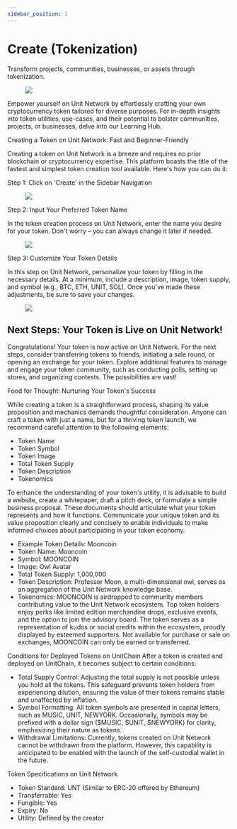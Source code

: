 ```yaml
---
sidebar_position: 1
---
```


# Create (Tokenization)

Transform projects, communities, businesses, or assets through tokenization.

<figure>
  <img
    src={
      require("@site/static/img/core-applications/create-tokenization-1.webp")
        .default
    }
  />
</figure>

Empower yourself on Unit Network by effortlessly crafting your own cryptocurrency token tailored for diverse purposes. For in-depth insights into token utilities, use-cases, and their potential to bolster communities, projects, or businesses, delve into our Learning Hub.

Creating a Token on Unit Network: Fast and Beginner-Friendly

Creating a token on Unit Network is a breeze and requires no prior blockchain or cryptocurrency expertise. This platform boasts the title of the fastest and simplest token creation tool available. Here's how you can do it:

Step 1: Click on 'Create' in the Sidebar Navigation

<figure>
  <img
    src={
      require("@site/static/img/core-applications/create-tokenization-2.webp")
        .default
    }
  />
</figure>

Step 2: Input Your Preferred Token Name

In the token creation process on Unit Network, enter the name you desire for your token. Don't worry – you can always change it later if needed.

<figure>
  <img
    src={
      require("@site/static/img/core-applications/create-tokenization-3.webp")
        .default
    }
  />
</figure>

Step 3: Customize Your Token Details

In this step on Unit Network, personalize your token by filling in the necessary details. At a minimum, include a description, image, token supply, and symbol (e.g., BTC, ETH, UNIT, SOL). Once you've made these adjustments, be sure to save your changes.

<figure>
  <img
    src={
      require("@site/static/img/core-applications/create-tokenization-4.webp")
        .default
    }
  />
</figure>

## Next Steps: Your Token is Live on Unit Network!

Congratulations! Your token is now active on Unit Network. For the next steps, consider transferring tokens to friends, initiating a sale round, or opening an exchange for your token. Explore additional features to manage and engage your token community, such as conducting polls, setting up stores, and organizing contests. The possibilities are vast!

Food for Thought: Nurturing Your Token's Success

While creating a token is a straightforward process, shaping its value proposition and mechanics demands thoughtful consideration. Anyone can craft a token with just a name, but for a thriving token launch, we recommend careful attention to the following elements:

- Token Name
- Token Symbol
- Token Image
- Total Token Supply
- Token Description
- Tokenomics

To enhance the understanding of your token's utility, it is advisable to build a website, create a whitepaper, draft a pitch deck, or formulate a simple business proposal. These documents should articulate what your token represents and how it functions. Communicate your unique token and its value proposition clearly and concisely to enable individuals to make informed choices about participating in your token economy.

- Example Token Details: Mooncoin
- Token Name: Mooncoin
- Symbol: MOONCOIN
- Image: Owl Avatar
- Total Token Supply: 1,000,000
- Token Description: Professor Moon, a multi-dimensional owl, serves as an aggregation of the Unit Network knowledge base.
- Tokenomics: MOONCOIN is airdropped to community members contributing value to the Unit Network ecosystem. Top token holders enjoy perks like limited edition merchandise drops, exclusive events, and the option to join the advisory board. The token serves as a representation of kudos or social credits within the ecosystem, proudly displayed by esteemed supporters. Not available for purchase or sale on exchanges, MOONCOIN can only be earned or transferred.

Conditions for Deployed Tokens on UnitChain
After a token is created and deployed on UnitChain, it becomes subject to certain conditions:

- Total Supply Control: Adjusting the total supply is not possible unless you hold all the tokens. This safeguard prevents token holders from experiencing dilution, ensuring the value of their tokens remains stable and unaffected by inflation.
- Symbol Formatting: All token symbols are presented in capital letters, such as MUSIC, UNIT, NEWYORK. Occasionally, symbols may be prefixed with a dollar sign ($MUSIC, $UNIT, $NEWYORK) for clarity, emphasizing their nature as tokens.
- Withdrawal Limitations: Currently, tokens created on Unit Network cannot be withdrawn from the platform. However, this capability is anticipated to be enabled with the launch of the self-custodial wallet in the future.

Token Specifications on Unit Network

- Token Standard: UNT (Similar to ERC-20 offered by Ethereum)
- Transferrable: Yes
- Fungible: Yes
- Expiry: No
- Utility: Defined by the creator

